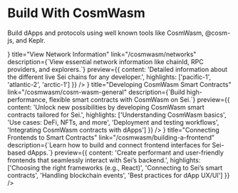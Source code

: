 
# Build With CosmWasm

Build dApps and protocols using well known tools like CosmWasm, @cosm-js, and Keplr.

<div className="grid grid-cols-1 md:grid-cols-2 gap-4 my-8">
  <LinkCard
    icon={<IconCoins />}
    title="View Network Information"
    link="/cosmwasm/networks"
    description={`View essential network information like chainId, RPC providers, and explorers.`}
    preview={{
      content: 'Detailed information about the different live Sei chains for any developer.',
      highlights: ['pacific-1', 'atlantic-2', 'arctic-1']
    }}
  />
  <LinkCard
    icon={<IconBrain />}
    title="Developing CosmWasm Smart Contracts"
    link="/cosmwasm/cosm-wasm-general"
    description={`Build high-performance, flexible smart contracts with CosmWasm on Sei.`}
    preview={{
      content: 'Unlock new possibilities by developing CosmWasm smart contracts tailored for Sei.',
      highlights: ['Understanding CosmWasm basics', 'Use cases: DeFi, NFTs, and more', 'Deployment and testing workflows', 'Integrating CosmWasm contracts with dApps']
    }}
  />
  <LinkCard
    icon={<IconLayoutDashboard />}
    title="Connecting Frontends to Smart Contracts"
    link="/cosmwasm/building-a-frontend"
    description={`Learn how to build and connect frontend interfaces for Sei-based dApps.`}
    preview={{
      content: 'Create performant and user-friendly frontends that seamlessly interact with Sei’s backend.',
      highlights: ['Choosing the right frameworks (e.g., React)', 'Connecting to Sei’s smart contracts', 'Handling blockchain events', 'Best practices for dApp UX/UI']
    }}
  />
</div>
